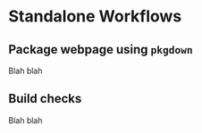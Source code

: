 # Standalone Workflows {#workflows}

## Package webpage using `pkgdown`

Blah blah

## Build checks

Blah blah

